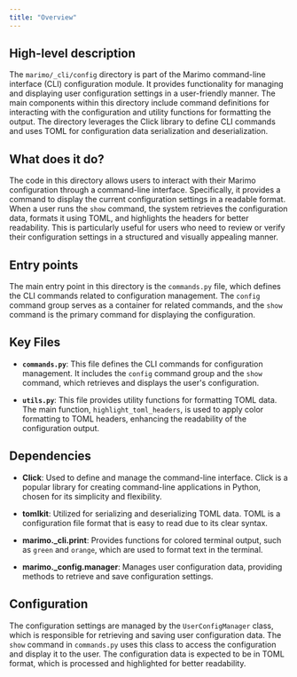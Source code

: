 ```yaml
---
title: "Overview"
---
```


## High-level description

The `marimo/_cli/config` directory is part of the Marimo command-line interface (CLI) configuration module. It provides functionality for managing and displaying user configuration settings in a user-friendly manner. The main components within this directory include command definitions for interacting with the configuration and utility functions for formatting the output. The directory leverages the Click library to define CLI commands and uses TOML for configuration data serialization and deserialization.

## What does it do?

The code in this directory allows users to interact with their Marimo configuration through a command-line interface. Specifically, it provides a command to display the current configuration settings in a readable format. When a user runs the `show` command, the system retrieves the configuration data, formats it using TOML, and highlights the headers for better readability. This is particularly useful for users who need to review or verify their configuration settings in a structured and visually appealing manner.

## Entry points

The main entry point in this directory is the `commands.py` file, which defines the CLI commands related to configuration management. The `config` command group serves as a container for related commands, and the `show` command is the primary command for displaying the configuration.

## Key Files

- **`commands.py`**: This file defines the CLI commands for configuration management. It includes the `config` command group and the `show` command, which retrieves and displays the user's configuration.

- **`utils.py`**: This file provides utility functions for formatting TOML data. The main function, `highlight_toml_headers`, is used to apply color formatting to TOML headers, enhancing the readability of the configuration output.

## Dependencies

- **Click**: Used to define and manage the command-line interface. Click is a popular library for creating command-line applications in Python, chosen for its simplicity and flexibility.

- **tomlkit**: Utilized for serializing and deserializing TOML data. TOML is a configuration file format that is easy to read due to its clear syntax.

- **marimo._cli.print**: Provides functions for colored terminal output, such as `green` and `orange`, which are used to format text in the terminal.

- **marimo._config.manager**: Manages user configuration data, providing methods to retrieve and save configuration settings.

## Configuration

The configuration settings are managed by the `UserConfigManager` class, which is responsible for retrieving and saving user configuration data. The `show` command in `commands.py` uses this class to access the configuration and display it to the user. The configuration data is expected to be in TOML format, which is processed and highlighted for better readability.